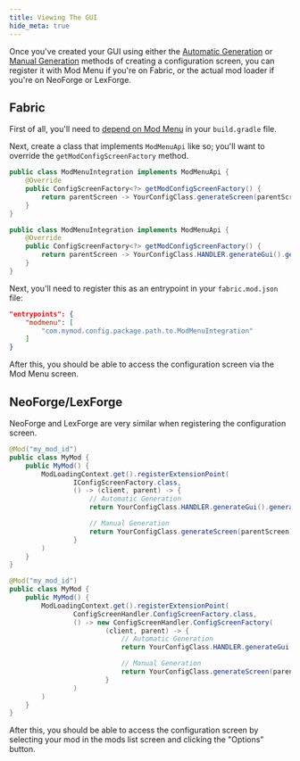 ```yaml
---
title: Viewing The GUI
hide_meta: true
---
```


Once you've created your GUI using either the [Automatic Generation](./autogen) or [Manual Generation](./manual/basics) methods of creating a configuration screen, you can register it with Mod Menu if you're on Fabric, or the actual mod loader if you're on NeoForge or LexForge.

## Fabric

First of all, you'll need to [depend on Mod Menu](https://github.com/TerraformersMC/ModMenu#java-api) in your `build.gradle` file.

Next, create a class that implements `ModMenuApi` like so; you'll want to override the `getModConfigScreenFactory` method.

<CodeTabs>

```java !!tabs Manual Generation
public class ModMenuIntegration implements ModMenuApi {
    @Override
    public ConfigScreenFactory<?> getModConfigScreenFactory() {
        return parentScreen -> YourConfigClass.generateScreen(parentScreen);
    }
}
```

```java !!tabs Automatic Generation
public class ModMenuIntegration implements ModMenuApi {
    @Override
    public ConfigScreenFactory<?> getModConfigScreenFactory() {
        return parentScreen -> YourConfigClass.HANDLER.generateGui().generateScreen(parentScreen);
    }
}
```

</CodeTabs>

Next, you'll need to register this as an entrypoint in your `fabric.mod.json` file:

```json
"entrypoints": {
    "modmenu": [
        "com.mymod.config.package.path.to.ModMenuIntegration"
    ]
}
```

After this, you should be able to access the configuration screen via the Mod Menu screen.

## NeoForge/LexForge

NeoForge and LexForge are very similar when registering the configuration screen.

<CodeTabs>

```java !!tabs NeoForge (>=1.20.6)
@Mod("my_mod_id")
public class MyMod {
    public MyMod() {
        ModLoadingContext.get().registerExtensionPoint(
                IConfigScreenFactory.class,
                () -> (client, parent) -> {
                    // Automatic Generation
                    return YourConfigClass.HANDLER.generateGui().generateScreen(parentScreen);

                    // Manual Generation
                    return YourConfigClass.generateScreen(parentScreen);
                }
        )
    }
}
```

```java !!tabs NeoForge (<1.20.6) and LexForge
@Mod("my_mod_id")
public class MyMod {
    public MyMod() {
        ModLoadingContext.get().registerExtensionPoint(
                ConfigScreenHandler.ConfigScreenFactory.class,
                () -> new ConfigScreenHandler.ConfigScreenFactory(
                        (client, parent) -> {
                            // Automatic Generation
                            return YourConfigClass.HANDLER.generateGui().generateScreen(parentScreen);

                            // Manual Generation
                            return YourConfigClass.generateScreen(parentScreen);
                        }
                )
        )
    }
}
```

</CodeTabs>

After this, you should be able to access the configuration screen by selecting your mod in the mods list screen and clicking the "Options" button.
